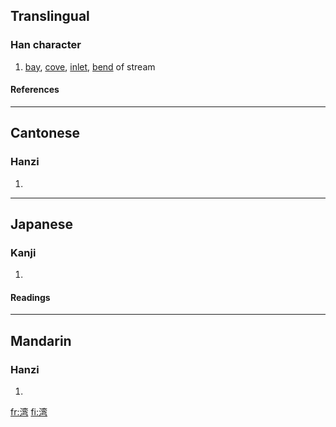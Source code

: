 {{see|灣}}

==Translingual==
===Han character===
{{Han char|rn=85|rad=水|as=09|sn=12|four=|canj=水卜金弓 (EYCN)}}
# [[bay]], [[cove]], [[inlet]], [[bend]] of stream
====References====
{{Han ref|kx=0639.111|dkj=17920|hdz=31683.080|uh=6E7E|ud=28286}}

----
==Cantonese==
===Hanzi===
{{yue-hanzi|jyut=waan<sup>1</sup>|y=waan<sup>1</sup>}}
# {{defn|Cantonese}}

----
==Japanese==
===Kanji===
{{ja-kanji|grade=c|rs=水09}}
# {{defn|Japanese}} 
====Readings====
{{ja-readings|on=[[わん]] (wan)|kun=[[いりえ]] (irie)}}
  

----
==Mandarin==
===Hanzi===
{{cmn-hanzi|tra=灣|pin=[[wān]] (wan1)|wg=wan<sup>1</sup>}}
# {{defn|Mandarin}}

[[fr:湾]]
[[fi:湾]]